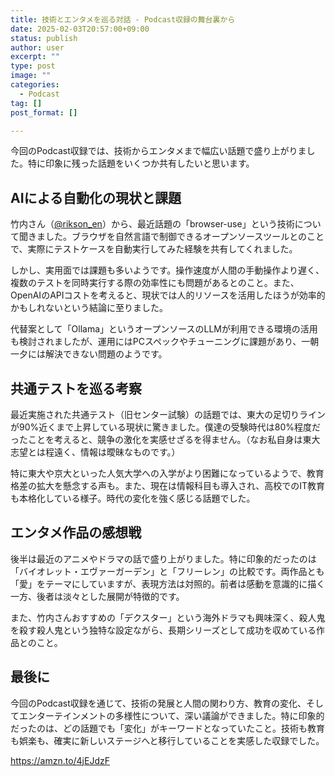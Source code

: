 ```yaml
---
title: 技術とエンタメを巡る対話 - Podcast収録の舞台裏から
date: 2025-02-03T20:57:00+09:00
status: publish
author: user
excerpt: ""
type: post
image: ""
categories:
  - Podcast
tag: []
post_format: []

---
```


今回のPodcast収録では、技術からエンタメまで幅広い話題で盛り上がりました。特に印象に残った話題をいくつか共有したいと思います。

## AIによる自動化の現状と課題
竹内さん（[@rikson_en](https://x.com/rikson_en)）から、最近話題の「browser-use」という技術について聞きました。ブラウザを自然言語で制御できるオープンソースツールとのことで、実際にテストケースを自動実行してみた経験を共有してくれました。  

しかし、実用面では課題も多いようです。操作速度が人間の手動操作より遅く、複数のテストを同時実行する際の効率性にも問題があるとのこと。また、OpenAIのAPIコストを考えると、現状では人的リソースを活用したほうが効率的かもしれないという結論に至りました。  

代替案として「Ollama」というオープンソースのLLMが利用できる環境の活用も検討されましたが、運用にはPCスペックやチューニングに課題があり、一朝一夕には解決できない問題のようです。  

## 共通テストを巡る考察
最近実施された共通テスト（旧センター試験）の話題では、東大の足切りラインが90%近くまで上昇している現状に驚きました。僕達の受験時代は80%程度だったことを考えると、競争の激化を実感せざるを得ません。（なお私自身は東大志望とは程遠く、情報は曖昧なものです。）  

特に東大や京大といった人気大学への入学がより困難になっているようで、教育格差の拡大を懸念する声も。また、現在は情報科目も導入され、高校でのIT教育も本格化している様子。時代の変化を強く感じる話題でした。  

## エンタメ作品の感想戦
後半は最近のアニメやドラマの話で盛り上がりました。特に印象的だったのは「バイオレット・エヴァーガーデン」と「フリーレン」の比較です。両作品とも「愛」をテーマにしていますが、表現方法は対照的。前者は感動を意識的に描く一方、後者は淡々とした展開が特徴的です。  

また、竹内さんおすすめの「デクスター」という海外ドラマも興味深く、殺人鬼を殺す殺人鬼という独特な設定ながら、長期シリーズとして成功を収めている作品とのこと。  

## 最後に
今回のPodcast収録を通じて、技術の発展と人間の関わり方、教育の変化、そしてエンターテインメントの多様性について、深い議論ができました。特に印象的だったのは、どの話題でも「変化」がキーワードとなっていたこと。技術も教育も娯楽も、確実に新しいステージへと移行していることを実感した収録でした。

https://amzn.to/4jEJdzF

